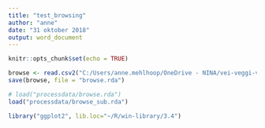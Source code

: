 ```yaml
---
title: "test_browsing"
author: "anne"
date: "31 oktober 2018"
output: word_document
---
```


```r
knitr::opts_chunk$set(echo = TRUE)
```



```r
browse <- read.csv2("C:/Users/anne.mehlhoop/OneDrive - NINA/vei-veggi-vilt/Paper_1_browsing/analysis/rawdata/Beitetrykk_og_forstyrrelse.csv")
save(browse, file = "browse.rda")

```

```r
# load("processdata/browse.rda")
load("processdata/browse_sub.rda")
```


```r
library("ggplot2", lib.loc="~/R/win-library/3.4")
```

